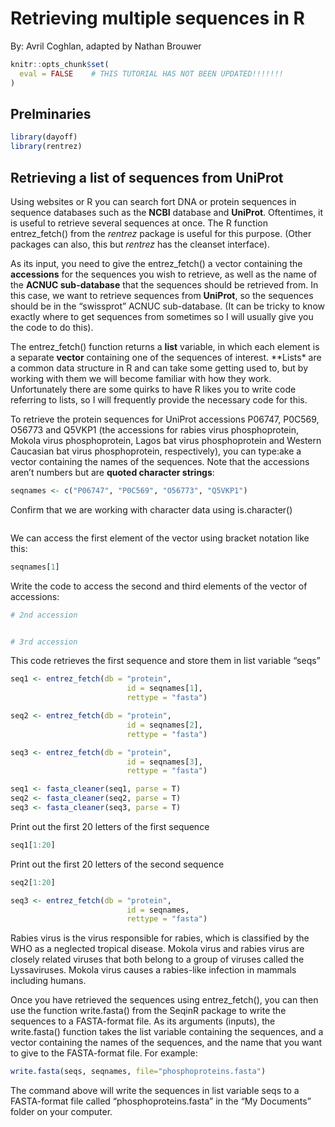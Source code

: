 # Retrieving multiple sequences in R

By: Avril Coghlan, adapted by Nathan Brouwer

```r
knitr::opts_chunk$set(
  eval = FALSE    # THIS TUTORIAL HAS NOT BEEN UPDATED!!!!!!!
)
```

## Prelminaries


```r
library(dayoff)
library(rentrez)
```




## Retrieving a list of sequences from UniProt

Using websites or R you can search fort DNA or protein sequences in sequence databases such as the **NCBI** database and **UniProt**.  Oftentimes, it is useful to retrieve several sequences at once. The R function entrez_fetch() from the *rentrez* package is useful for this purpose.  (Other packages can also, this but *rentrez* has the cleanset interface).

As its input, you need to give the entrez_fetch() a vector containing the **accessions** for the sequences you wish to retrieve, as well as the name of the **ACNUC sub-database** that the sequences should be retrieved from. In this case, we want to retrieve sequences from **UniProt**, so the sequences should be in the “swissprot” ACNUC sub-database.  (It can be tricky to know exactly where to get sequences from sometimes so I will usually give you the code to do this).

The entrez_fetch() function returns a **list** variable, in which each element is a separate **vector** containing one of the sequences of interest.  **Lists* are a common data structure in R and can take some getting used to, but by working with them we will become familiar with how they work.  Unfortunately there are some quirks to have R likes you to write code referring to lists, so I will frequently provide the necessary code for this.

To retrieve the protein sequences for UniProt accessions P06747, P0C569, O56773 and Q5VKP1 (the accessions for rabies virus phosphoprotein, Mokola virus phosphoprotein, Lagos bat virus phosphoprotein and Western Caucasian bat virus phosphoprotein, respectively), you can type:ake a vector containing the names of the sequences.   Note that the accessions aren't numbers but are **quoted character strings**: 

```r

seqnames <- c("P06747", "P0C569", "O56773", "Q5VKP1")  

```


Confirm that we are working with character data using is.character()

```r



```


We can access the first element of the vector using bracket notation like this:
```r
seqnames[1]
```


Write the code to access the second and third elements of the vector of accessions:

```r
# 2nd accession


# 3rd accession


```

This code retrieves the first sequence and store them in list variable "seqs"
```r
seq1 <- entrez_fetch(db = "protein", 
                          id = seqnames[1], 
                          rettype = "fasta")      

```

```r

seq2 <- entrez_fetch(db = "protein", 
                          id = seqnames[2], 
                          rettype = "fasta") 

seq3 <- entrez_fetch(db = "protein", 
                          id = seqnames[3], 
                          rettype = "fasta")
```



```r
seq1 <- fasta_cleaner(seq1, parse = T)  
seq2 <- fasta_cleaner(seq2, parse = T)  
seq3 <- fasta_cleaner(seq3, parse = T)  
```

Print out the first 20 letters of the first sequence
```r
seq1[1:20]                                   
```

Print out the first 20 letters of the second sequence
```r
seq2[1:20]                                   
```

```r

seq3 <- entrez_fetch(db = "protein", 
                          id = seqnames, 
                          rettype = "fasta")

```



Rabies virus is the virus responsible for rabies, which is classified by the WHO as a neglected tropical disease. Mokola virus and rabies virus are closely related viruses that both belong to a group of viruses called the Lyssaviruses. Mokola virus causes a rabies-like infection in mammals including humans.

Once you have retrieved the sequences using entrez_fetch(), you can then use the function write.fasta() from the SeqinR package to write the sequences to a FASTA-format file. As its arguments (inputs), the write.fasta() function takes the list variable containing the sequences, and a vector containing the names of the sequences, and the name that you want to give to the FASTA-format file. For example:

```r
write.fasta(seqs, seqnames, file="phosphoproteins.fasta")
```

The command above will write the sequences in list variable seqs to a FASTA-format file called “phosphoproteins.fasta” in the “My Documents” folder on your computer.

